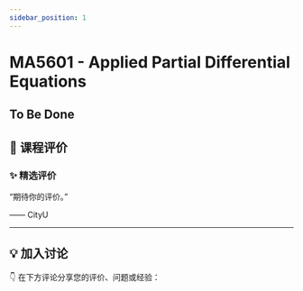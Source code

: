 ```yaml
---
sidebar_position: 1
---
```



# MA5601 - Applied Partial Differential Equations

## To Be Done

## **💬 课程评价**

### ✨ **精选评价**
<div className={commentStyles.commentBox}>
    <p className={commentStyles.commentText}>
        “期待你的评价。”
    </p>
    <p className={commentStyles.commentAuthor}>—— CityU</p>
</div>

---

## **💡 加入讨论**

👇 在下方评论分享您的评价、问题或经验：
<Utterances />
